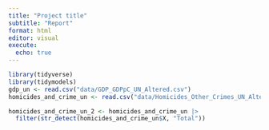 ```yaml
---
title: "Project title"
subtitle: "Report"
format: html
editor: visual
execute:
  echo: true
---
```


```r

library(tidyverse)
library(tidymodels)
gdp_un <- read.csv("data/GDP_GDPpC_UN_Altered.csv")
homicides_and_crime_un <- read.csv("data/Homicides_Other_Crimes_UN_Altered.csv")

homicides_and_crime_un_2 <- homicides_and_crime_un |>
  filter(str_detect(homicides_and_crime_un$X, "Total"))
```
